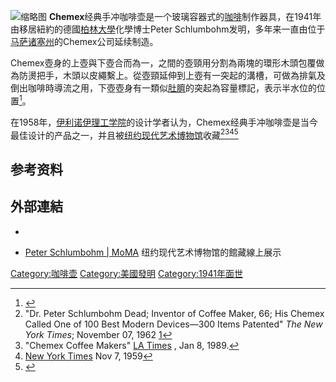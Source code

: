 {{expand|time=2017-04-06T02:01:08+00:00}}
[[File:Chemex_Coffeemaker.jpg|缩略图]]
'''Chemex'''经典手冲咖啡壶是一个玻璃容器式的[[咖啡|咖啡]]制作器具，在1941年由移居紐約的德國[[柏林大學|柏林大學]]化學博士Peter Schlumbohm发明，多年来一直由位于[[马萨诸塞州|马萨诸塞州]]的Chemex公司延续制造。 

Chemex壺身的上壺與下壺合而為一，之間的壺頸用分割為兩塊的環形木頭包覆做為防燙把手，木頭以皮繩繫上。從壺頸延伸到上壺有一突起的溝槽，可做為排氣及倒出咖啡時導流之用，下壺壺身有一類似[[肚臍|肚臍]]的突起為容量標記，表示半水位的位置<ref>{{Cite web |url=https://okogreen.com.tw/blog/4216 |title=歷久不衰，誕生於二戰時期的經典濾杯—Chemex |accessdate=2018-07-23 |archive-date=2018-07-23 |archive-url=https://web.archive.org/web/20180723064453/https://okogreen.com.tw/blog/4216 |dead-url=no }}</ref>。

在1958年，[[伊利诺伊理工学院|伊利诺伊理工学院]]的设计学者认为，Chemex经典手冲咖啡壶是当今最佳设计的产品之一，并且被[[纽约|纽约]][[现代艺术博物馆|现代艺术博物馆]]收藏<ref>"Dr. Peter Schlumbohm Dead; Inventor of Coffee Maker, 66; His Chemex Called One of 100 Best Modern Devices—300 Items Patented" ''The New York Times''; November 07, 1962 [https://query.nytimes.com/mem/archive/pdf?res=F00B17FC3454157B93C5A9178AD95F468685F9]</ref><ref>"Chemex Coffee Makers" [http://pqasb.pqarchiver.com/latimes/access/66382871.html?dids=66382871:66382871&FMT=ABS&FMTS=ABS:FT&type=current&date=Jan+08%2C+1989&author=DAVID+LASKER&pub=Los+Angeles+Times+(pre-1997+Fulltext)&desc=AROUND+HOME+Chemex+Coffee+Makers&pqatl=google LA Times] {{Wayback|url=http://pqasb.pqarchiver.com/latimes/access/66382871.html?dids=66382871:66382871&FMT=ABS&FMTS=ABS:FT&type=current&date=Jan+08%2C+1989&author=DAVID+LASKER&pub=Los+Angeles+Times+(pre-1997+Fulltext)&desc=AROUND+HOME+Chemex+Coffee+Makers&pqatl=google |date=20121104101326 }}, Jan 8, 1989.</ref><ref>[https://select.nytimes.com/gst/abstract.html?res=F50B14FA345F1A7B93C5A9178AD95F4D8585F9 New York Times] {{Wayback|url=https://select.nytimes.com/gst/abstract.html?res=F50B14FA345F1A7B93C5A9178AD95F4D8585F9 |date=20131023060526 }} Nov 7, 1959</ref><ref>{{cite web|url=https://www.moma.org/collection/|title=The Collection - MoMA|website=The Museum of Modern Art|accessdate=2020-10-14|archive-date=2011-05-16|archive-url=https://web.archive.org/web/20110516121310/http://www.moma.org/collection/details.php?theme_id=10130|dead-url=no}}</ref>

== 参考资料 ==
{{Reflist|colwidth=35em}}

== 外部連結 ==
*{{en}}{{official website|https://www.chemexcoffeemaker.com/}}
*{{en}}[https://www.moma.org/artists/5225 Peter Schlumbohm | MoMA]{{Wayback|url=https://www.moma.org/artists/5225 |date=20180723064410 }} 纽约现代艺术博物馆的館藏線上展示

{{咖啡}}

[[Category:咖啡壶|Category:咖啡壶]]
[[Category:美國發明|Category:美國發明]]
[[Category:1941年面世|Category:1941年面世]]